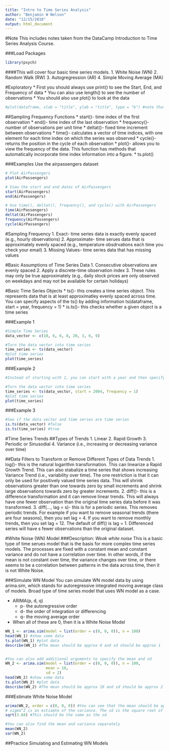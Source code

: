 ```yaml
---
title: "Intro to Time Series Analysis"
author: "Benjamin W Nelson"
date: "12/15/2018"
output: html_document
---
```


#Note
This includes notes taken from the DataCamp Introduction to Time Series Analysis Course.

###Load Packages
```r
library(psych)
```


####This will cover four basic time series models.
1. White Noise (WN)
2. Random Walk (RW)
3. Autogregression (AR)
4. Simple Moving Average (MA)

#Exploratory
* First you should always use print() to see the Start, End, and Frequency of data
* You can also use length() to see the number of observations
* You should also use plot() to look at the data

```r
#plot(dataframe, xlab = "title", ylab = "title", type = "b") #note that type = "b" provides both data points and a line connecting each point
```

##Sampling Frequency Functions
* start()- time index of the first observation
* end()- time index of the last observation
* frequency()- number of observations per unit time
* deltat()- fixed time increment between observations
* time()- calculates a vector of time indices, with one element for each time index on which the series was observed
* cycle()- returns the position in the cycle of each observation
* plot()- allows you to view the frequency of the data. This function has methods that automatically incorporate time index information into a figure.
* ts.plot()

###Examples
Use the airpassengers dataset
```r
# Plot AirPassengers
plot(AirPassengers)

# View the start and end dates of AirPassengers
start(AirPassengers)
end(AirPassengers)

# Use time(), deltat(), frequency(), and cycle() with AirPassengers 
time(AirPassengers)
deltat(AirPassengers)
frequency(AirPassengers)
cycle(AirPassengers)

```


#Sampling Frequency
1. Exact- time series data is exactly evenly spaced (e.g., hourly observations)
2. Approximate- time serues data that is approximately evenly spaced (e.g., temperature obsdrvations each time you check your email)
3. Missing Values- time series data that has missing values

#Basic Assumptions of Time Series Data
1. Consecutive observations are evenly spaced
2. Apply a discrete-time observation index
3. These rules may only be true approximately (e.g., daily stock prices are only observed on weekdays and may not be available for certain holidays)

#Basic Time Series Objects
* ts()- this creates a time series object. This represents data that is at least approximatley evenly spaced across time. You can specify aspects of the ts() by adding information ts(dataframe, start = year, frequency = 1)
* is.ts()- this checks whether a given object is a time series

###Example 1
```r
#Simple Time Series
data_vector <- c(10, 6, 6, 8, 20, 3, 6, 9)

#Turn the data vector into time series
time_series <- ts(data_vector)
#plot time series
plot(time_series)
```

###Example 2
```r
#Instead of starting with 1, you can start with a year and then specify the frequency of observations

#Turn the data vector into time series
time_series <- ts(data_vector, start = 2004, frequency = 1)
#plot time series
plot(time_series)
```

###Example 3
```r
#See if the data vector and time series are time series
is.ts(data_vector) #false
is.ts(time_series) #true
```

#Time Series Trends
##Types of Trends
1. Linear
2. Rapid Growth
3. Periodic or Sinusodial
4. Variance (i.e., increasing or decreasing variance over time)

##Data Filters to Transform or Remove Different Types of Data Trends
1. log()- this is the natural logarithm transformation. This can linearize a Rapid Growth Trend. This can also stabalize a time series that shows increasing Variance Trend (i.e., variability over time). The one restriction is that it can only be used for positively valued time series data. This will shrink observations greater than one towards zero by small increments and shrink large observations towards zero by greater increments.
2. diff()- this is a difference transformation and it can remove linear trends. This will always have one fewer observation than the original time series data before it was transformed.
3. diff(..., lag = s)- this is for a periodic series. This removes periodic trends. For example if you want to remove seasonal trends (there are four seasons), then you set lag = 4. If you want to remove monthly trends, then you set lag = 12. The default of diff() is lag = 1. Differenced series will have s fewer observations than the original dataset.


#White Noise (WN) Model
###Description:
*Weak white noise* This is a basic type of time serues model that is the basis for more complex time series models. The processes are fixed with a constant mean and constant variance and do not have a correlation over time. In other words, if the mean is not constant over time, the variance changes over time, or there seems to be a correlation between patterns in the data across time, then it is not White Noise.

###Simulate WN Model
You can simulate WN model data by using arima.sim, which stands for autoregressive integrated moving average class of models. Broad type of time series model that uses WN model as a case.

* ARIMA(p, d, q)
    + p- the autoregressive order
    + d- the order of integration or differencing
    + q- the moving average order
  
* When all of these are 0, then it is a White Noise Model

```r
WN_1 <- arima.sim(model = list(order = c(0, 0, 0)), n = 100)
head(WN_1) #show some data
ts.plot(WN_1) #plot data
describe(WN_1) #The mean should be approx 0 and sd should be approx 1


#You can also add additional arguments to specify the mean and sd
WN_2 <- arima.sim(model = list(order = c(0, 0, 0)), n = 100,
                  mean = 10,
                  sd = 2)
head(WN_2) #show some data
ts.plot(WN_2) #plot data
describe(WN_2) #The mean should be approx 10 and sd should be approx 2

```

###Estimate White Noise Model
```r
arima(WN_2, order = c(0, 0, 0)) #You can see that the mean should be approx 10
# sigma^2 is an estiamte of the variance. The sd is the square root of this variance estimate.
sqrt(3.84) #This should be the same as the sd

#You can also find the mean and variance separately
mean(WN_2)
var(WN_2)
```

##Practice Simulating and Estimating WN Models

